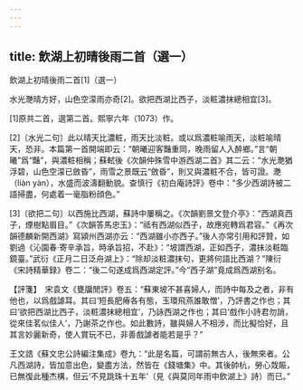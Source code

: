 ```yaml
---
---
---
```

title: 飲湖上初晴後雨二首（選一）
---




飲湖上初晴後雨二首[1]（選一）



水光灧晴方好，山色空濛雨亦奇[2]。欲把西湖比西子，淡粧濃抹總相宜[3]。

[1]原共二首，選第二首。熙寧六年（1073）作。

[2]〔水光二句〕此以晴天比濃粧，雨天比淡粧。或以爲濃粧喻雨天，淡粧喻晴天，恐非。本篇第一首開端即云：“朝曦迎客豔重岡，晚雨留人入醉鄉。”言“朝曦”爲“豔”，與濃粧相稱；蘇軾後《次韻仲殊雪中游西湖二首》其二云：“水光灧猶浮碧，山色空濛已斂昏”，雨雪之景既云“斂昏”，則又與濃粧不合，皆可證。灧（liàn yàn），水盛而波濤翻動貌。查慎行《初白庵詩評》卷中：“多少西湖詩被二語掃盡，何處着一毫脂粉顔色。”

[3]〔欲把二句〕以西施比西湖，蘇詩中屢稱之。《次韻劉景文登介亭》：“西湖真西子，煙樹點眉目。”《次韻答馬忠玉》：“祗有西湖似西子，故應宛轉爲君容。”《再次韻德麟新開西湖》寫潁州西湖亦云：“西湖雖小亦西子。”後人亦常引用和評贊，如劉過《沁園春·寄辛承旨，時承旨招，不赴》：“坡謂西湖，正如西子，濃抹淡粧臨鏡臺。”武衍《正月二日泛舟湖上》：“除却淡粧濃抹句，更將何語比西湖？”陳衍《宋詩精華録》卷二：“後二句遂成爲西湖定評。”今“西子湖”竟成爲西湖别名。

【評箋】　宋袁文《甕牖閒評》卷五：“蘇東坡不甚喜婦人，而詩中每及之者，非有他也，以爲戲謔耳。其曰‘短長肥瘠各有態，玉環飛燕誰敢憎’，乃評書之作也；其曰‘欲把西湖比西子，淡粧濃抹總相宜’，乃詠西湖之作也；其曰‘戲作小詩君勿誚，從來佳茗似佳人’，乃謝茶之作也。如此數詩，雖與婦人不相涉，而比擬恰好，且其言妙麗新奇，使人賞玩不已，非善戲謔者能若是乎？”

王文誥《蘇文忠公詩編注集成》卷九：“此是名篇，可謂前無古人，後無來者。公凡西湖詩，皆加意出色，變盡方法，然皆在《錢塘集》中。其後帥杭，勞心烖賑，已無復此種杰構，但云‘不見跳珠十五年’（見《與莫同年雨中飲湖上》詩）而已。”